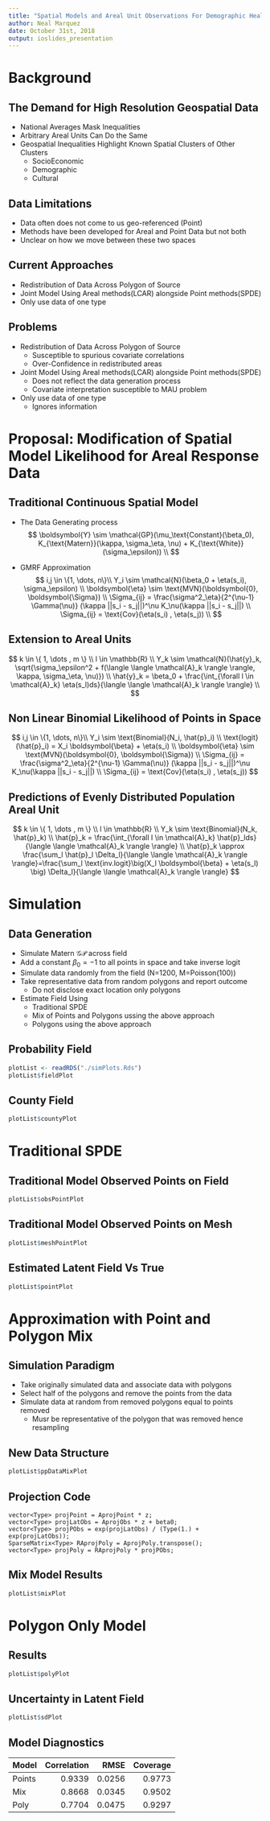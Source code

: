 ```yaml
---
title: "Spatial Models and Areal Unit Observations For Demographic Health Data"
author: Neal Marquez
date: October 31st, 2018
output: ioslides_presentation
---
```


# Background

## The Demand for High Resolution Geospatial Data

- National Averages Mask Inequalities
- Arbitrary Areal Units Can Do the Same
- Geospatial Inequalities Highlight Known Spatial Clusters of Other Clusters
    - SocioEconomic
    - Demographic
    - Cultural

## Data Limitations

- Data often does not come to us geo-referenced (Point)
- Methods have been developed for Areal and Point Data but not both
- Unclear on how we move between these two spaces

## Current Approaches

- Redistribution of Data Across Polygon of Source
- Joint Model Using Areal methods(LCAR) alongside Point methods(SPDE)
- Only use data of one type

## Problems
- Redistribution of Data Across Polygon of Source
    - Susceptible to spurious covariate correlations
    - Over-Confidence in redistributed areas
- Joint Model Using Areal methods(LCAR) alongside Point methods(SPDE)
    - Does not reflect the data generation process
    - Covariate interpretation susceptible to MAU problem
- Only use data of one type
    - Ignores information

# Proposal: Modification of Spatial Model Likelihood for Areal Response Data

## Traditional Continuous Spatial Model

- The Data Generating process
$$
\boldsymbol{Y} \sim \mathcal{GP}(\mu_\text{Constant}(\beta_0), K_{\text{Matern}}(\kappa, \sigma_\eta, \nu) + K_{\text{White}}(\sigma_\epsilon)) \\
$$

- GMRF Approximation
$$
i,j \in \{1, \dots, n\}\\
Y_i \sim \mathcal{N}(\beta_0 + \eta(s_i), \sigma_\epsilon) \\
\boldsymbol{\eta} \sim \text{MVN}(\boldsymbol{0}, \boldsymbol{\Sigma}) \\
\Sigma_{ij} = \frac{\sigma^2_\eta}{2^{\nu-1} \Gamma(\nu)}
    (\kappa ||s_i - s_j||)^\nu K_\nu(\kappa ||s_i - s_j||) \\
\Sigma_{ij} = \text{Cov}(\eta(s_i) , \eta(s_j)) \\
$$

## Extension to Areal Units  
$$
k \in \{ 1, \dots , m \} \\
l \in \mathbb{R} \\
Y_k \sim \mathcal{N}(\hat{y}_k, \sqrt{\sigma_\epsilon^2 + f(\langle \langle \mathcal{A}_k \rangle \rangle, \kappa, \sigma_\eta, \nu)}) \\
\hat{y}_k = \beta_0 + \frac{\int_{\forall l \in \mathcal{A}_k} \eta(s_l)ds}{\langle \langle \mathcal{A}_k \rangle \rangle} \\
$$

## Non Linear Binomial Likelihood of Points in Space
$$
i,j \in \{1, \dots, n\}\\
Y_i \sim \text{Binomial}(N_i, \hat{p}_i) \\
\text{logit}(\hat{p}_i) = X_i \boldsymbol{\beta} + \eta(s_i)  \\
\boldsymbol{\eta} \sim \text{MVN}(\boldsymbol{0}, \boldsymbol{\Sigma}) \\
\Sigma_{ij} = \frac{\sigma^2_\eta}{2^{\nu-1} \Gamma(\nu)}
    (\kappa ||s_i - s_j||)^\nu K_\nu(\kappa ||s_i - s_j||) \\
\Sigma_{ij} = \text{Cov}(\eta(s_i) , \eta(s_j))
$$

## Predictions of Evenly Distributed Population Areal Unit
$$
k \in \{ 1, \dots , m \} \\
l \in \mathbb{R} \\
Y_k \sim \text{Binomial}(N_k, \hat{p}_k) \\
\hat{p}_k = \frac{\int_{\forall l \in \mathcal{A}_k} \hat{p}_lds}{\langle \langle \mathcal{A}_k \rangle \rangle} \\
\hat{p}_k \approx \frac{\sum_l \hat{p}_l \Delta_l}{\langle \langle \mathcal{A}_k \rangle \rangle}=\frac{\sum_l \text{inv.logit}\big(X_l \boldsymbol{\beta} + \eta(s_l) \big) \Delta_l}{\langle \langle \mathcal{A}_k \rangle \rangle}
$$

# Simulation

## Data Generation

- Simulate Matern $\mathcal{GP}$ across field
- Add a constant $\beta_0 = -1$ to all points in space and take inverse logit
- Simulate data randomly from the field (N=1200, M=Poisson(100))
- Take representative data from random polygons and report outcome
    - Do not disclose exact location only polygons
- Estimate Field Using  
    - Traditional SPDE
    - Mix of Points and Polygons ussing the above approach
    - Polygons using the above approach

## Probability Field
```r
plotList <- readRDS("./simPlots.Rds")
plotList$fieldPlot
```

## County Field
```r
plotList$countyPlot
```

# Traditional SPDE

## Traditional Model Observed Points on Field

```r
plotList$obsPointPlot
```

## Traditional Model Observed Points on Mesh
```r
plotList$meshPointPlot
```

## Estimated Latent Field Vs True
```r
plotList$pointPlot
```

# Approximation with Point and Polygon Mix

## Simulation Paradigm
- Take originally simulated data and associate data with polygons
- Select half of the polygons and remove the points from the data
- Simulate data at random from removed polygons equal to points removed
    - Musr be representative of the polygon that was removed hence resampling

## New Data Structure
```r
plotList$ppDataMixPlot
```

## Projection Code

```
vector<Type> projPoint = AprojPoint * z;
vector<Type> projLatObs = AprojObs * z + beta0;
vector<Type> projPObs = exp(projLatObs) / (Type(1.) + exp(projLatObs));
SparseMatrix<Type> RAprojPoly = AprojPoly.transpose();
vector<Type> projPoly = RAprojPoly * projPObs;
```

## Mix Model Results
```r
plotList$mixPlot
```

# Polygon Only Model

## Results
```r
plotList$polyPlot
```

## Uncertainty in Latent Field
```r
plotList$sdPlot
```

## Model Diagnostics

|Model  |Correlation|   RMSE| Coverage|
|:------|----------:|------:|--------:|
|Points |     0.9339| 0.0256|   0.9773|
|Mix    |     0.8668| 0.0345|   0.9502|
|Poly   |     0.7704| 0.0475|   0.9297|